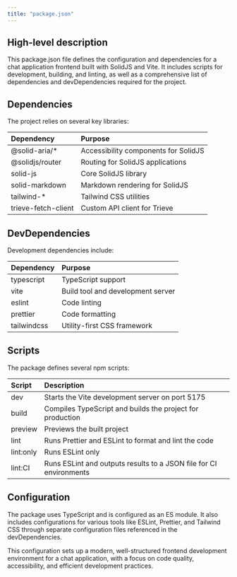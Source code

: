 ```yaml
---
title: "package.json"
---
```


## High-level description
This package.json file defines the configuration and dependencies for a chat application frontend built with SolidJS and Vite. It includes scripts for development, building, and linting, as well as a comprehensive list of dependencies and devDependencies required for the project.

## Dependencies
The project relies on several key libraries:

| Dependency | Purpose |
|:-----------|:--------|
| @solid-aria/* | Accessibility components for SolidJS |
| @solidjs/router | Routing for SolidJS applications |
| solid-js | Core SolidJS library |
| solid-markdown | Markdown rendering for SolidJS |
| tailwind-* | Tailwind CSS utilities |
| trieve-fetch-client | Custom API client for Trieve |

## DevDependencies
Development dependencies include:

| Dependency | Purpose |
|:-----------|:--------|
| typescript | TypeScript support |
| vite | Build tool and development server |
| eslint | Code linting |
| prettier | Code formatting |
| tailwindcss | Utility-first CSS framework |

## Scripts
The package defines several npm scripts:

| Script | Description |
|:-------|:------------|
| dev | Starts the Vite development server on port 5175 |
| build | Compiles TypeScript and builds the project for production |
| preview | Previews the built project |
| lint | Runs Prettier and ESLint to format and lint the code |
| lint:only | Runs ESLint only |
| lint:CI | Runs ESLint and outputs results to a JSON file for CI environments |

## Configuration
The package uses TypeScript and is configured as an ES module. It also includes configurations for various tools like ESLint, Prettier, and Tailwind CSS through separate configuration files referenced in the devDependencies.

This configuration sets up a modern, well-structured frontend development environment for a chat application, with a focus on code quality, accessibility, and efficient development practices.